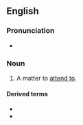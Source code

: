 ==English==

===Pronunciation===
* {{audio|en-au-fish to fry.ogg|Audio (AU)|lang=en}}

===Noun===
{{en-noun|-|fish to fry}}

# {{lb|en|idiomatic}} A matter to [[attend to]].

====Derived terms====
* {{l|en|bigger fish to fry}}
* {{l|en|other fish to fry}}